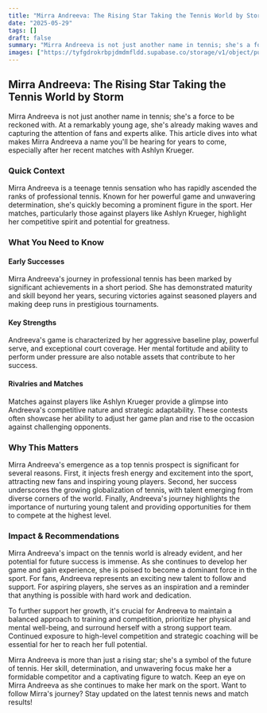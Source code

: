 ```yaml
---
title: "Mirra Andreeva: The Rising Star Taking the Tennis World by Storm"
date: "2025-05-29"
tags: []
draft: false
summary: "Mirra Andreeva is not just another name in tennis; she's a force to be reckoned with. At a remarkably young age, she's already making waves and capturing the attention of fans and experts alike. This article dives into what makes Mirra Andreeva a name you'll be hearing for years to come, especially after her recent matches with Ashlyn Krueger."
images: ["https://tyfgdrokrbpjdmdmfldd.supabase.co/storage/v1/object/public/image/2025-05-29-12-04-23-018+02-00.jpg"]
---
```




## Mirra Andreeva: The Rising Star Taking the Tennis World by Storm

Mirra Andreeva is not just another name in tennis; she's a force to be reckoned with. At a remarkably young age, she's already making waves and capturing the attention of fans and experts alike. This article dives into what makes Mirra Andreeva a name you'll be hearing for years to come, especially after her recent matches with Ashlyn Krueger.

### Quick Context

Mirra Andreeva is a teenage tennis sensation who has rapidly ascended the ranks of professional tennis. Known for her powerful game and unwavering determination, she's quickly becoming a prominent figure in the sport. Her matches, particularly those against players like Ashlyn Krueger, highlight her competitive spirit and potential for greatness.

### What You Need to Know

#### Early Successes

Mirra Andreeva's journey in professional tennis has been marked by significant achievements in a short period. She has demonstrated maturity and skill beyond her years, securing victories against seasoned players and making deep runs in prestigious tournaments.

#### Key Strengths

Andreeva's game is characterized by her aggressive baseline play, powerful serve, and exceptional court coverage. Her mental fortitude and ability to perform under pressure are also notable assets that contribute to her success.

#### Rivalries and Matches

Matches against players like Ashlyn Krueger provide a glimpse into Andreeva's competitive nature and strategic adaptability. These contests often showcase her ability to adjust her game plan and rise to the occasion against challenging opponents.

### Why This Matters

Mirra Andreeva's emergence as a top tennis prospect is significant for several reasons. First, it injects fresh energy and excitement into the sport, attracting new fans and inspiring young players. Second, her success underscores the growing globalization of tennis, with talent emerging from diverse corners of the world. Finally, Andreeva's journey highlights the importance of nurturing young talent and providing opportunities for them to compete at the highest level.

### Impact & Recommendations

Mirra Andreeva's impact on the tennis world is already evident, and her potential for future success is immense. As she continues to develop her game and gain experience, she is poised to become a dominant force in the sport. For fans, Andreeva represents an exciting new talent to follow and support. For aspiring players, she serves as an inspiration and a reminder that anything is possible with hard work and dedication.

To further support her growth, it's crucial for Andreeva to maintain a balanced approach to training and competition, prioritize her physical and mental well-being, and surround herself with a strong support team. Continued exposure to high-level competition and strategic coaching will be essential for her to reach her full potential.

Mirra Andreeva is more than just a rising star; she's a symbol of the future of tennis. Her skill, determination, and unwavering focus make her a formidable competitor and a captivating figure to watch. Keep an eye on Mirra Andreeva as she continues to make her mark on the sport. Want to follow Mirra's journey? Stay updated on the latest tennis news and match results!

